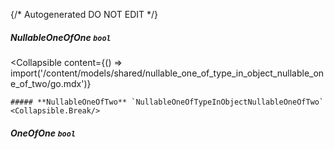 {/* Autogenerated DO NOT EDIT  */}

##### **NullableOneOfOne** `bool`

<Collapsible
    content={() => import('/content/models/shared/nullable_one_of_type_in_object_nullable_one_of_two/go.mdx')}
>
    ##### **NullableOneOfTwo** `NullableOneOfTypeInObjectNullableOneOfTwo`
    <Collapsible.Break/>
</Collapsible>

##### **OneOfOne** `bool`

